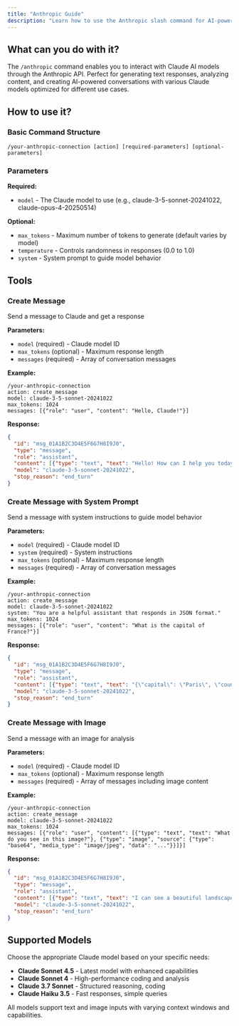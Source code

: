 ```yaml
---
title: "Anthropic Guide"
description: "Learn how to use the Anthropic slash command for AI-powered conversations and analysis"
---
```


## What can you do with it?

The `/anthropic` command enables you to interact with Claude AI models through the Anthropic API. Perfect for generating text responses, analyzing content, and creating AI-powered conversations with various Claude models optimized for different use cases.

## How to use it?

### Basic Command Structure
```
/your-anthropic-connection [action] [required-parameters] [optional-parameters]
```

### Parameters

**Required:**

- `model` - The Claude model to use (e.g., claude-3-5-sonnet-20241022, claude-opus-4-20250514)

**Optional:**

- `max_tokens` - Maximum number of tokens to generate (default varies by model)
- `temperature` - Controls randomness in responses (0.0 to 1.0)
- `system` - System prompt to guide model behavior

## Tools

### Create Message
Send a message to Claude and get a response

**Parameters:**
- `model` (required) - Claude model ID
- `max_tokens` (optional) - Maximum response length
- `messages` (required) - Array of conversation messages

**Example:**
```
/your-anthropic-connection
action: create_message
model: claude-3-5-sonnet-20241022
max_tokens: 1024
messages: [{"role": "user", "content": "Hello, Claude!"}]
```

**Response:**
```json
{
  "id": "msg_01A1B2C3D4E5F6G7H8I9J0",
  "type": "message",
  "role": "assistant",
  "content": [{"type": "text", "text": "Hello! How can I help you today?"}],
  "model": "claude-3-5-sonnet-20241022",
  "stop_reason": "end_turn"
}
```

### Create Message with System Prompt
Send a message with system instructions to guide model behavior

**Parameters:**
- `model` (required) - Claude model ID
- `system` (required) - System instructions
- `max_tokens` (optional) - Maximum response length
- `messages` (required) - Array of conversation messages

**Example:**
```
/your-anthropic-connection
action: create_message
model: claude-3-5-sonnet-20241022
system: "You are a helpful assistant that responds in JSON format."
max_tokens: 1024
messages: [{"role": "user", "content": "What is the capital of France?"}]
```

**Response:**
```json
{
  "id": "msg_01A1B2C3D4E5F6G7H8I9J0",
  "type": "message",
  "role": "assistant",
  "content": [{"type": "text", "text": "{\"capital\": \"Paris\", \"country\": \"France\"}"}],
  "model": "claude-3-5-sonnet-20241022",
  "stop_reason": "end_turn"
}
```

### Create Message with Image
Send a message with an image for analysis

**Parameters:**
- `model` (required) - Claude model ID
- `max_tokens` (optional) - Maximum response length
- `messages` (required) - Array of messages including image content

**Example:**
```
/your-anthropic-connection
action: create_message
model: claude-3-5-sonnet-20241022
max_tokens: 1024
messages: [{"role": "user", "content": [{"type": "text", "text": "What do you see in this image?"}, {"type": "image", "source": {"type": "base64", "media_type": "image/jpeg", "data": "..."}}]}]
```

**Response:**
```json
{
  "id": "msg_01A1B2C3D4E5F6G7H8I9J0",
  "type": "message",
  "role": "assistant",
  "content": [{"type": "text", "text": "I can see a beautiful landscape with mountains..."}],
  "model": "claude-3-5-sonnet-20241022",
  "stop_reason": "end_turn"
}
```

## Supported Models

Choose the appropriate Claude model based on your specific needs:

- **Claude Sonnet 4.5** - Latest model with enhanced capabilities
- **Claude Sonnet 4** - High-performance coding and analysis
- **Claude 3.7 Sonnet** - Structured reasoning, coding
- **Claude Haiku 3.5** - Fast responses, simple queries

<Note>
All models support text and image inputs with varying context windows and capabilities.
</Note> 